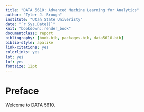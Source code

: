 ```yaml
--- 
title: "DATA 5610: Advanced Machine Learning for Analytics"
author: "Tyler J. Brough" 
institute: "Utah State Univeristy"
date: "`r Sys.Date()`"
knit: "bookdown::render_book"
documentclass: report
bibliography: [book.bib, packages.bib, data5610.bib]
biblio-style: apalike
link-citations: yes
colorlinks: yes
lot: yes
lof: yes
fontsize: 12pt
---
```


# Preface {-}

Welcome to DATA 5610. 
